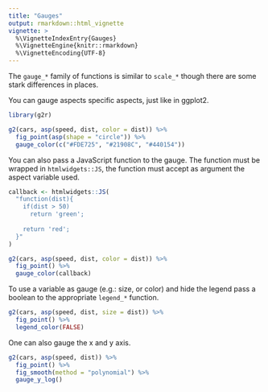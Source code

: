```yaml
---
title: "Gauges"
output: rmarkdown::html_vignette
vignette: >
  %\VignetteIndexEntry{Gauges}
  %\VignetteEngine{knitr::rmarkdown}
  %\VignetteEncoding{UTF-8}
---
```


The `gauge_*` family of functions is similar to `scale_*` though there are some stark differences in places.

You can gauge aspects specific aspects, just like in ggplot2.

```r
library(g2r)

g2(cars, asp(speed, dist, color = dist)) %>% 
  fig_point(asp(shape = "circle")) %>% 
  gauge_color(c("#FDE725", "#21908C", "#440154"))
```

You can also pass a JavaScript function to the gauge. The function must be wrapped in `htmlwidgets::JS`, the function must accept as argument the aspect variable used.

```r
callback <- htmlwidgets::JS(
  "function(dist){
    if(dist > 50)
      return 'green';
    
    return 'red';
  }"
)

g2(cars, asp(speed, dist, color = dist)) %>% 
  fig_point() %>% 
  gauge_color(callback)
```

To use a variable as gauge (e.g.: size, or color) and hide the legend pass a boolean to the appropriate `legend_*` function.

```r
g2(cars, asp(speed, dist, size = dist)) %>% 
  fig_point() %>% 
  legend_color(FALSE)
```

One can also gauge the x and y axis.

```r
g2(cars, asp(speed, dist)) %>% 
  fig_point() %>%
  fig_smooth(method = "polynomial") %>%  
  gauge_y_log()
```
